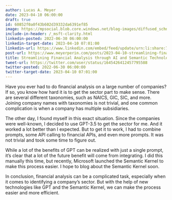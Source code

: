 ```yaml
---
author: Lucas A. Meyer
date: 2023-04-10 06:00:00
draft: true
id: 60852f0a0f43b602d39332da6391ef85
image: https://mpsocial.blob.core.windows.net/blog-images/diffused_schnauzer_eating_money.png
include-in-header: /_msft-clarity.html
linkedin-posted: 2022-06-30 06:00:00
linkedin-target-date: 2023-04-10 07:01:00
linkedin-url: https://www.linkedin.com/embed/feed/update/urn:li:share:7051192114872791040
post-url: https://www.meyerperin.com/posts/2023-04-10-streamlining-financial-analysis-through-ai-and-semantic-technology.html
title: Streamlining Financial Analysis through AI and Semantic Technology
tweet-url: https://twitter.com/user/status/1645426412457795588
twitter-posted: 2022-06-30 06:00:00
twitter-target-date: 2023-04-10 07:01:00
---
```


Have you ever had to do financial analysis on a large number of companies? If so, you know how hard it is to get the sector part to make sense. There are several different taxonomies, such as NAICS, GIC, SIC, and more. Joining company names with taxonomies is not trivial, and one common complication is when a company has multiple subsidiaries.

The other day, I found myself in this exact situation. Since the companies were well-known, I decided to use GPT-3.5 to get the sector for me. And it worked a lot better than I expected. But to get it to work, I had to combine prompts, some API calling to financial APIs, and even more prompts. It was not trivial and took some time to figure out.

While a lot of the benefits of GPT can be realized with just a single prompt, it's clear that a lot of the future benefit will come from integrating. I did this manually this time, but recently, Microsoft launched the Semantic Kernel to make this process easier. I hope to blog about the Semantic Kernel soon.

In conclusion, financial analysis can be a complicated task, especially when it comes to identifying a company's sector. But with the help of new technologies like GPT and the Semantic Kernel, we can make the process easier and more efficient.